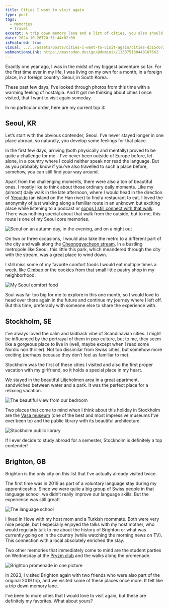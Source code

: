 ```yaml
---
title: Cities I want to visit again
type: post
tags:
  - Memories
  - Travel
excerpt: A trip down memory lane and a list of cities, you also should visit one day.
date: 2024-10-26T20:31:44+02:00
isFeatured: true
visual: ../../assets/posts/cities-i-want-to-visit-again/cities-d315c6732e.jpg
webmentionsLink: https://mastodon.design/@dominik/113375180448107662
---
```


Exactly one year ago, I was in the midst of my biggest adventure so far. For the first time ever in my life, I was living on my own for a month, in a foreign place, in a foreign country: Seoul, in South Korea.

These past few days, I’ve looked through photos from this time with a warming feeling of nostalgia. And It got me thinking about cities I once visited, that I want to visit again someday.

In no particular order, here are my current top 3:

## Seoul, KR
Let’s start with the obvious contender, Seoul. I’ve never stayed longer in one place abroad, so naturally, you develop some feelings for that place.

In the first few days, arriving (both physically and mentally) proved to be quite a challenge for me – I’ve never been outside of Europe before, let alone, in a country where I could neither speak nor read the language. But as you probably know if you’ve also travelled to such a place before, somehow, you can still find your way around.

Apart from the challenging moments, there were also a ton of beautiful ones. I mostly like to think about those ordinary daily moments. Like my (almost) daily walk in the late afternoon, where I would head in the direction of [Yeouido](https://en.wikipedia.org/wiki/Yeouido) (an island on the Han river) to find a restaurant to eat. I loved the anonymity of just walking along a familiar route in an unknown but exciting place while listening to a podcast or [songs I still connect with that walk](https://open.spotify.com/track/0fdfXWcW9BFBGsdk7fh0B5). There was nothing special about that walk from the outside, but to me, this route is one of my Seoul core memories.

![Seoul on an autumn day, in the evening, and on a night out](../../assets/posts/cities-i-want-to-visit-again/seoul-vibes-d18df22f47.jpg)

On two or three occasions, I would also take the metro to a different part of the city and walk along the [Cheonggyecheon stream](https://english.seoul.go.kr/cheonggyecheon-stream-3/). In a bustling metropole like Seoul, this little this park, which meandered through the city with the stream, was a great place to wind down.

I still miss some of my favorite comfort foods I would eat multiple times a week, like [Gimbap](https://en.wikipedia.org/wiki/Gimbap) or the cookies from that small little pastry shop in my neighborhood.

![My Seoul comfort food](../../assets/posts/cities-i-want-to-visit-again/seoul-food-cf194cbf6b.jpg)

Soul was far too big for me to explore in this one month, so I would love to head over there again in the future and continue my journey where I left off. But this time, preferably with someone else to share the experience with.

## Stockholm, SE
I’ve always loved the calm and laidback vibe of Scandinavian cities. I might be influenced by the portrayal of them in pop culture, but to me, they seem like a gorgeous place to live in (well, maybe except when I read some Nordic noir thriller). Not too dissimilar from Swiss cities, but somehow more exciting (perhaps because they don’t feel as familiar to me).

Stockholm was the first of these cities I visited and also the first proper vacation with my girlfriend, so it holds a special place in my heart.

We stayed in the beautiful Liljeholmen area in a great apartment, sandwiched between water and a park. It was the perfect place for a relaxing vacation.

![The beautiful view from our bedroom](../../assets/posts/cities-i-want-to-visit-again/stockholm-view-203c35ebda.jpg)

Two places that come to mind when I think about this holiday in Stockholm are the [Vasa museum](https://www.vasamuseet.se/en) (one of the best and most impressive museums I’ve ever been to) and the public library with its beautiful architecture.

![Stockholm public library](../../assets/posts/cities-i-want-to-visit-again/stockholm-library-45b5e1ee1d.jpg)

If I ever decide to study abroad for a semester, Stockholm is definitely a top contender!

## Brighton, GB
Brighton is the only city on this list that I’ve actually already visited twice.

The first time was in 2019 as part of a voluntary language stay during my apprenticeship. Since we were quite a big group of Swiss people in that language school, we didn’t really improve our language skills. But the experience was still great!

![The language school](../../assets/posts/cities-i-want-to-visit-again/brighton-school-a944990fb8.jpg)

I lived in Hove with my host mom and a Turkish roommate. Both were very nice people, but I especially enjoyed the talks with my host mother, who would regularly talk to me about the history of Brighton or what was currently going on in the country (while watching the morning news on TV). This connection with a local absolutely enriched the stay.

Two other memories that immediately come to mind are the student parties on Wednesday at the [Pryzm club](https://pryzm.co.uk/brighton/) and the walks along the promenade.

![Brighton promenade in one picture](../../assets/posts/cities-i-want-to-visit-again/brighton-seagulls-47deb333dc.jpg)

In 2023, I visited Brighton again with two friends who were also part of the original 2019 trip, and we visited some of these places once more. It felt like a trip down memory lane.

I’ve been to more cities that I would love to visit again, but these are definitely my favorites. What about yours?
